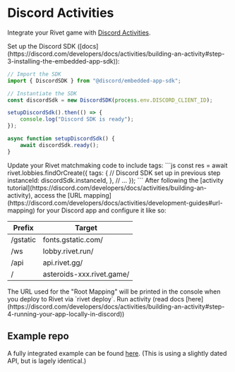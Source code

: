 # Discord Activities

Integrate your Rivet game with [Discord Activities](https://discord.com/developers/docs/activities/overview).

<Steps>
<Step title="Set up Discord SDK">
Set up the Discord SDK ([docs](https://discord.com/developers/docs/activities/building-an-activity#step-3-installing-the-embedded-app-sdk)):

```js
// Import the SDK
import { DiscordSDK } from "@discord/embedded-app-sdk";

// Instantiate the SDK 
const discordSdk = new DiscordSDK(process.env.DISCORD_CLIENT_ID);

setupDiscordSdk().then(() => {
    console.log("Discord SDK is ready");
});

async function setupDiscordSdk() {
    await discordSdk.ready();
}
```
</Step>

<Step title="Update lobbies code">
Update your Rivet matchmaking code to include tags:
```js
const res = await rivet.lobbies.findOrCreate({
    tags: {
        // Discord SDK set up in previous step
        instanceId: discordSdk.instanceId,
    },
    // ...
});
```
</Step>

<Step title="Set up route mapping">
After following the [activity tutorial](https://discord.com/developers/docs/activities/building-an-activity), access the [URL mapping](https://discord.com/developers/docs/activities/development-guides#url-mapping) for your Discord app and configure it like so:

| Prefix | Target |
|--------|--------|
| /gstatic | fonts.gstatic.com/ |
| /ws | lobby.rivet.run/ |
| /api | api.rivet.gg/ |
| / | asteroids-xxx.rivet.game/ |

<Note>
    The URL used for the "Root Mapping" will be printed in the console when you deploy to Rivet via `rivet deploy`.
</Note>
</Step>

<Step title="Run activity">
Run activity (read docs [here](https://discord.com/developers/docs/activities/building-an-activity#step-4-running-your-app-locally-in-discord))
</Step>
</Steps>

## Example repo

A fully integrated example can be found [here](https://github.com/rivet-gg/discord-embedded-app-sdk/tree/main/examples/asteroids-rivet). (This is using a slightly dated API, but is lagely identical.)
